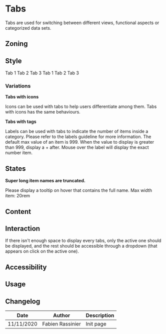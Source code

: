 

<Meta title="Components/Tabs" />

# Tabs

Tabs are used for switching between different views, functional aspects or categorized data sets. 

## Zoning

## Style

<Preview>
    <Story name="default">
        <Tabs selectedId="tab3">
            <Tabs.TabList aria-label="My tabs">
                <Tabs.Tab>Tab 1</Tabs.Tab>
                <Tabs.Tab>Tab 2</Tabs.Tab>
                <Tabs.Tab id="tab3">Tab 3</Tabs.Tab>
            </Tabs.TabList>
            <Tabs.TabPanel>Tab 1</Tabs.TabPanel>
            <Tabs.TabPanel>Tab 2</Tabs.TabPanel>
            <Tabs.TabPanel>Tab 3</Tabs.TabPanel>
        </Tabs>
    </Story>
</Preview>

### Variations

**Tabs with icons**

Icons can be used with tabs to help users differentiate among them. Tabs with icons has the same behaviours. 

<FigmaImage
	src="https://www.figma.com/file/bSesPlHPWLPA66wySm8VYV/Tabs?node-id=0%3A145"
	alt="tabs with icons example"
/>

**Tabs with tags**

Labels can be used with tabs to indicate the number of items inside a category. Please refer to the labels guideline for more information.
The default max value of an item is 999. When the value to display is greater than 999, display a + after.
Mouse over the label will display the exact number item.

<FigmaImage
	src="https://www.figma.com/file/bSesPlHPWLPA66wySm8VYV/Tabs?node-id=0%3A132"
	alt="tabs with tags example"
/>

## States

**Super long item names are truncated.**

Please display a tooltip on hover that contains the full name.
Max width item: 20rem

<FigmaImage
	src="https://www.figma.com/file/bSesPlHPWLPA66wySm8VYV/Tabs?node-id=0%3A123"
	alt="tabs with truncated label"
/>


## Content

## Interaction

If there isn't enough space to display every tabs, only the active one should be displayed, and the rest should be accessible through a dropdown (that appears on click on the active one).

<FigmaImage
	src="https://www.figma.com/file/bSesPlHPWLPA66wySm8VYV/Tabs?node-id=0%3A167"
	alt="tabs with dropdowns"
/>


## Accessibility

## Usage

## Changelog

| Date       | Author           | Description |
| ---------- | ---------------- | ----------- |
| 11/11/2020 | Fabien Rassinier | Init page   |
